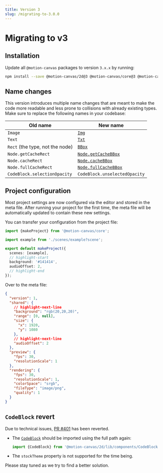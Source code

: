 ```yaml
---
title: Version 3
slug: /migrating-to-3.0.0
---
```


# Migrating to v3

## Installation

Update all `@motion-canvas` packages to version `3.x.x` by running:

```bash
npm install --save @motion-canvas/2d@3 @motion-canvas/core@3 @motion-canvas/ui@3 @motion-canvas/vite-plugin@3
```

## Name changes

This version introduces multiple name changes that are meant to make the code
more readable and less prone to collisions with already existing types. Make
sure to replace the following names in your codebase:

| Old name                        | New name                                                      |
| ------------------------------- | ------------------------------------------------------------- |
| `Image`                         | [`Img`](/api/2d/components/Img)                               |
| `Text`                          | [`Txt`](/api/2d/components/Txt)                               |
| `Rect` (the type, not the node) | [`BBox`](/api/core/types/BBox)                                |
| `Node.getCacheRect`             | [`Node.getCacheBBox`](/api/2d/components/Node#getCacheBBox)   |
| `Node.cacheRect`                | [`Node.cacheBBox`](/api/2d/components/Node#cacheBBox)         |
| `Node.fullCacheRect`            | [`Node.fullCacheBBox`](/api/2d/components/Node#fullCacheBBox) |
| `CodeBlock.selectionOpacity`    | `CodeBlock.unselectedOpacity`                                 |

## Project configuration

Most project settings are now configured via the editor and stored in the meta
file. After running your project for the first time, the meta file will be
automatically updated to contain these new settings.

You can transfer your configuration from the project file:

```ts title="src/project.ts"
import {makeProject} from '@motion-canvas/core';

import example from './scenes/example?scene';

export default makeProject({
  scenes: [example],
  // highlight-start
  background: '#141414',
  audioOffset: 2,
  // highlight-end
});
```

Over to the meta file:

```json title="src/project.meta"
{
  "version": 1,
  "shared": {
    // highlight-next-line
    "background": "rgb(20,20,20)",
    "range": [0, null],
    "size": {
      "x": 1920,
      "y": 1080
    },
    // highlight-next-line
    "audioOffset": 2
  },
  "preview": {
    "fps": 30,
    "resolutionScale": 1
  },
  "rendering": {
    "fps": 30,
    "resolutionScale": 1,
    "colorSpace": "srgb",
    "fileType": "image/png",
    "quality": 1
  }
}
```

## `CodeBlock` revert

Due to technical issues,
[PR #401](https://github.com/motion-canvas/motion-canvas/pull/401) has been
reverted.

- The [`CodeBlock`](/docs/code-block) should be imported using the full path
  again:
  ```ts
  import {CodeBlock} from '@motion-canvas/2d/lib/components/CodeBlock';
  ```
- The `stockTheme` property is not supported for the time being.

Please stay tuned as we try to find a better solution.
